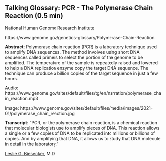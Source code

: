 ## Talking Glossary: PCR - The Polymerase Chain Reaction (0.5 min)

National Human Genome Research Institute

https://www.genome.gov/genetics-glossary/Polymerase-Chain-Reaction

**Abstract**: Polymerase chain reaction (PCR) is a laboratory technique used to amplify DNA sequences. The method involves using short DNA sequences called primers to select the portion of the genome to be amplified. The temperature of the sample is repeatedly raised and lowered to help a DNA replication enzyme copy the target DNA sequence. The technique can produce a billion copies of the target sequence in just a few hours.


Audio: https://www.genome.gov/sites/default/files/tg/en/narration/polymerase_chain_reaction.mp3

Image: https://www.genome.gov/sites/default/files/media/images/2021-01/polymerase_chain_reaction.jpg


**Transcript**: "PCR, or the polymerase chain reaction, is a chemical reaction that molecular biologists use to amplify pieces of DNA. This reaction allows a single or a few copies of DNA to be replicated into millions or billions of copies. And by amplifying that DNA, it allows us to study that DNA molecule in detail in the laboratory."

[Leslie G. Biesecker](https://www.genome.gov/staff/Leslie-G-Biesecker-MD), M.D.
